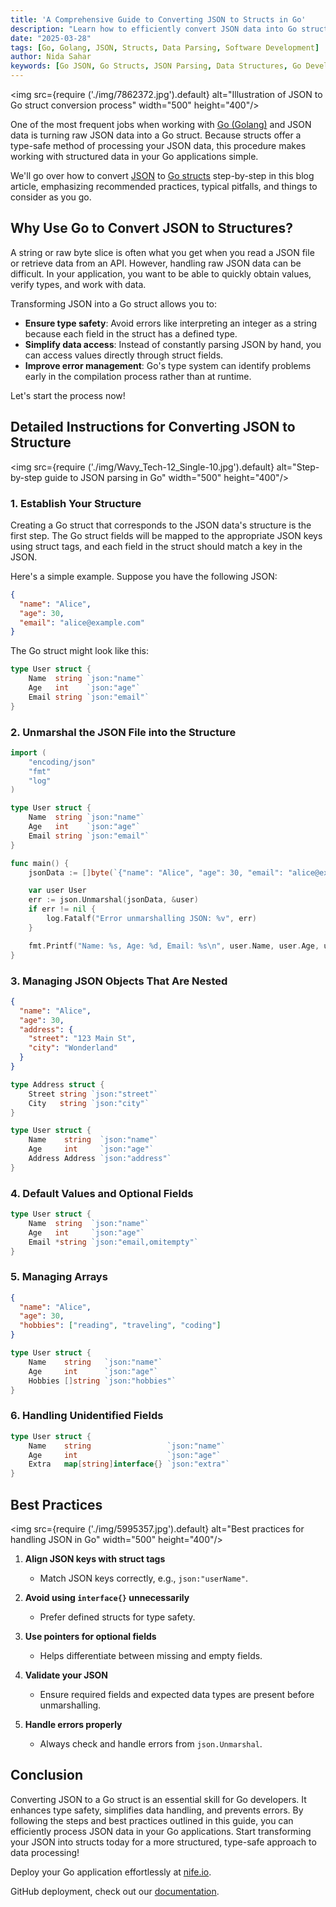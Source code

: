 ```yaml
---
title: 'A Comprehensive Guide to Converting JSON to Structs in Go'
description: "Learn how to efficiently convert JSON data into Go structs with this step-by-step guide. Explore best practices, common pitfalls, and essential techniques for handling structured data in Go."
date: "2025-03-28"
tags: [Go, Golang, JSON, Structs, Data Parsing, Software Development]
author: Nida Sahar
keywords: [Go JSON, Go Structs, JSON Parsing, Data Structures, Go Development, API Integration, Go Tips]
---
```


<img src={require ('./img/7862372.jpg').default} alt="Illustration of JSON to Go struct conversion process" width="500" height="400"/>
<br/>

One of the most frequent jobs when working with [Go (Golang)](https://go.dev/) and JSON data is turning raw JSON data into a Go struct. Because structs offer a type-safe method of processing your JSON data, this procedure makes working with structured data in your Go applications simple.

We'll go over how to convert [JSON](https://en.wikipedia.org/wiki/JSON) to [Go structs](https://www.w3schools.com/go/go_struct.php) step-by-step in this blog article, emphasizing recommended practices, typical pitfalls, and things to consider as you go.

## Why Use Go to Convert JSON to Structures?

A string or raw byte slice is often what you get when you read a JSON file or retrieve data from an API. However, handling raw JSON data can be difficult. In your application, you want to be able to quickly obtain values, verify types, and work with data.

Transforming JSON into a Go struct allows you to:

- **Ensure type safety**: Avoid errors like interpreting an integer as a string because each field in the struct has a defined type.
- **Simplify data access**: Instead of constantly parsing JSON by hand, you can access values directly through struct fields.
- **Improve error management**: Go's type system can identify problems early in the compilation process rather than at runtime.

Let's start the process now!

## Detailed Instructions for Converting JSON to Structure

<img src={require ('./img/Wavy_Tech-12_Single-10.jpg').default} alt="Step-by-step guide to JSON parsing in Go" width="500" height="400"/>
<br/>

### 1. Establish Your Structure

Creating a Go struct that corresponds to the JSON data's structure is the first step. The Go struct fields will be mapped to the appropriate JSON keys using struct tags, and each field in the struct should match a key in the JSON.

Here's a simple example. Suppose you have the following JSON:

```json
{
  "name": "Alice",
  "age": 30,
  "email": "alice@example.com"
}
```

The Go struct might look like this:

```go
type User struct {
    Name  string `json:"name"`
    Age   int    `json:"age"`
    Email string `json:"email"`
}
```

### 2. Unmarshal the JSON File into the Structure

```go
import (
    "encoding/json"
    "fmt"
    "log"
)

type User struct {
    Name  string `json:"name"`
    Age   int    `json:"age"`
    Email string `json:"email"`
}

func main() {
    jsonData := []byte(`{"name": "Alice", "age": 30, "email": "alice@example.com"}`)

    var user User
    err := json.Unmarshal(jsonData, &user)
    if err != nil {
        log.Fatalf("Error unmarshalling JSON: %v", err)
    }

    fmt.Printf("Name: %s, Age: %d, Email: %s\n", user.Name, user.Age, user.Email)
}
```

### 3. Managing JSON Objects That Are Nested

```json
{
  "name": "Alice",
  "age": 30,
  "address": {
    "street": "123 Main St",
    "city": "Wonderland"
  }
}
```

```go
type Address struct {
    Street string `json:"street"`
    City   string `json:"city"`
}

type User struct {
    Name    string  `json:"name"`
    Age     int     `json:"age"`
    Address Address `json:"address"`
}
```

### 4. Default Values and Optional Fields

```go
type User struct {
    Name  string  `json:"name"`
    Age   int     `json:"age"`
    Email *string `json:"email,omitempty"`
}
```

### 5. Managing Arrays

```json
{
  "name": "Alice",
  "age": 30,
  "hobbies": ["reading", "traveling", "coding"]
}
```

```go
type User struct {
    Name    string   `json:"name"`
    Age     int      `json:"age"`
    Hobbies []string `json:"hobbies"`
}
```

### 6. Handling Unidentified Fields

```go
type User struct {
    Name    string                 `json:"name"`
    Age     int                    `json:"age"`
    Extra   map[string]interface{} `json:"extra"`
}
```

## Best Practices

<img src={require ('./img/5995357.jpg').default} alt="Best practices for handling JSON in Go" width="500" height="400"/>
<br/>

1. **Align JSON keys with struct tags**
   - Match JSON keys correctly, e.g., `json:"userName"`.

2. **Avoid using `interface{}` unnecessarily**
   - Prefer defined structs for type safety.

3. **Use pointers for optional fields**
   - Helps differentiate between missing and empty fields.

4. **Validate your JSON**
   - Ensure required fields and expected data types are present before unmarshalling.

5. **Handle errors properly**
   - Always check and handle errors from `json.Unmarshal`.



## Conclusion

Converting JSON to a Go struct is an essential skill for Go developers. It enhances type safety, simplifies data handling, and prevents errors. By following the steps and best practices outlined in this guide, you can efficiently process JSON data in your Go applications. Start transforming your JSON into structs today for a more structured, type-safe approach to data processing!

Deploy your Go application effortlessly at [nife.io](https://nife.io/deploy/go).

GitHub deployment, check out our [documentation](https://docs.nife.io/docs/UI-Guide/Apps-&-their-Management/Deployment-Types#code-deployment-github-deployment).
